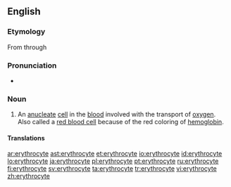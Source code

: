 ==English==

===Etymology===
From {{etyl|grc|en}} through {{etyl|NL.|en}} {{confix|en|erythro|cyte|gloss1=red|gloss2=cell}}

===Pronunciation===
* {{IPA|/əˈɹɪθɹəˌsaɪt/|lang=en}}

===Noun===
{{en-noun}}

# {{label|en|hematology|cytology}} An [[anucleate]] [[cell]] in the [[blood]] involved with the transport of [[oxygen]]. Also called a [[red blood cell]] because of the red coloring of [[hemoglobin]].

====Translations====
{{trans-see|red blood cell}}

[[ar:erythrocyte]]
[[ast:erythrocyte]]
[[et:erythrocyte]]
[[io:erythrocyte]]
[[id:erythrocyte]]
[[lo:erythrocyte]]
[[ja:erythrocyte]]
[[pl:erythrocyte]]
[[pt:erythrocyte]]
[[ru:erythrocyte]]
[[fi:erythrocyte]]
[[sv:erythrocyte]]
[[ta:erythrocyte]]
[[tr:erythrocyte]]
[[vi:erythrocyte]]
[[zh:erythrocyte]]